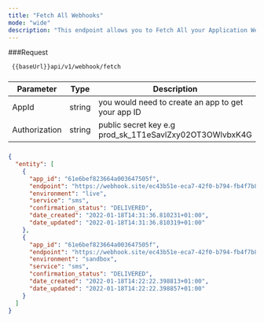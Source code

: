```yaml
---
title: "Fetch All Webhooks"
mode: "wide"
description: "This endpoint allows you to Fetch All your Application Webhooks"
---
```



###Request

```text [GET]
 {{baseUrl}}api/v1/webhook/fetch
```

### [](https://api-docs.dojah.io/docs/subscribe-to-services#header)

| Parameter | Type | Description |
| --- | --- | --- |
| AppId | string | you would need to create an app to get your app ID |
| Authorization | string | public secret key e.g prod_sk_1T1eSavlZxy02OT3OWlvbxK4G |

### [](https://api-docs.dojah.io/docs/subscribe-to-services#response-sample)

```json Response
{
  "entity": [
    {
      "app_id": "61e6bef823664a003647505f",
      "endpoint": "https://webhook.site/ec43b51e-eca7-42f0-b794-fb4f7b8c89d0",
      "environment": "live",
      "service": "sms",
      "confirmation_status": "DELIVERED",
      "date_created": "2022-01-18T14:31:36.810231+01:00",
      "date_updated": "2022-01-18T14:31:36.810319+01:00"
    },
    {
      "app_id": "61e6bef823664a003647505f",
      "endpoint": "https://webhook.site/ec43b51e-eca7-42f0-b794-fb4f7b8c89d0",
      "environment": "sandbox",
      "service": "sms",
      "confirmation_status": "DELIVERED",
      "date_created": "2022-01-18T14:22:22.398813+01:00",
      "date_updated": "2022-01-18T14:22:22.398857+01:00"
    }
  ]
}
```